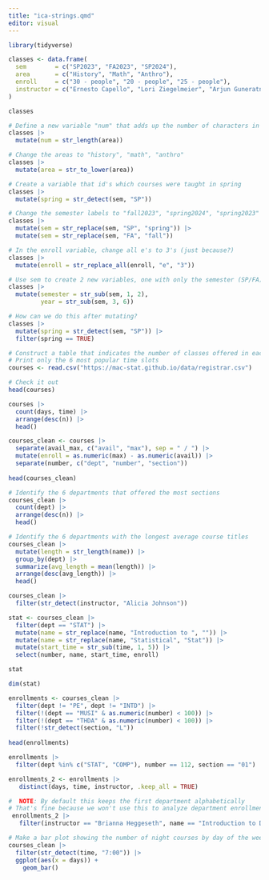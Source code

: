 ```yaml
---
title: "ica-strings.qmd"
editor: visual
---
```

```r
library(tidyverse)

classes <- data.frame(
  sem        = c("SP2023", "FA2023", "SP2024"),
  area       = c("History", "Math", "Anthro"),
  enroll     = c("30 - people", "20 - people", "25 - people"),
  instructor = c("Ernesto Capello", "Lori Ziegelmeier", "Arjun Guneratne")
)

classes
```
```r
# Define a new variable "num" that adds up the number of characters in the area label
classes |> 
  mutate(num = str_length(area))
```
```r
# Change the areas to "history", "math", "anthro"
classes |> 
  mutate(area = str_to_lower(area))
```
```r
# Create a variable that id's which courses were taught in spring 
classes |> 
  mutate(spring = str_detect(sem, "SP"))
```
```r
# Change the semester labels to "fall2023", "spring2024", "spring2023"
classes |> 
  mutate(sem = str_replace(sem, "SP", "spring")) |> 
  mutate(sem = str_replace(sem, "FA", "fall"))
```
```r
# In the enroll variable, change all e's to 3's (just because?)
classes |> 
  mutate(enroll = str_replace_all(enroll, "e", "3"))
```
```r
# Use sem to create 2 new variables, one with only the semester (SP/FA) and 1 with the year
classes |> 
  mutate(semester = str_sub(sem, 1, 2),
         year = str_sub(sem, 3, 6))
```
```r
# How can we do this after mutating?
classes |> 
  mutate(spring = str_detect(sem, "SP")) |> 
  filter(spring == TRUE)
```
```r
# Construct a table that indicates the number of classes offered in each day/time slot
# Print only the 6 most popular time slots
courses <- read.csv("https://mac-stat.github.io/data/registrar.csv")

# Check it out
head(courses)

courses |>
  count(days, time) |>
  arrange(desc(n)) |>
  head()
```

```r
courses_clean <- courses |> 
  separate(avail_max, c("avail", "max"), sep = " / ") |> 
  mutate(enroll = as.numeric(max) - as.numeric(avail)) |> 
  separate(number, c("dept", "number", "section"))
  
head(courses_clean)
```
```r

# Identify the 6 departments that offered the most sections
courses_clean |> 
  count(dept) |> 
  arrange(desc(n)) |> 
  head()

# Identify the 6 departments with the longest average course titles
courses_clean |> 
  mutate(length = str_length(name)) |> 
  group_by(dept) |> 
  summarize(avg_length = mean(length)) |> 
  arrange(desc(avg_length)) |> 
  head()
```
```r
courses_clean |>
  filter(str_detect(instructor, "Alicia Johnson")) 

```
```r
stat <- courses_clean |>
  filter(dept == "STAT") |> 
  mutate(name = str_replace(name, "Introduction to ", "")) |>
  mutate(name = str_replace(name, "Statistical", "Stat")) |> 
  mutate(start_time = str_sub(time, 1, 5)) |> 
  select(number, name, start_time, enroll)

stat
```
```r
dim(stat)
```
```r
enrollments <- courses_clean |> 
  filter(dept != "PE", dept != "INTD") |> 
  filter(!(dept == "MUSI" & as.numeric(number) < 100)) |> 
  filter(!(dept == "THDA" & as.numeric(number) < 100)) |> 
  filter(!str_detect(section, "L"))
  
head(enrollments)
```
```r
enrollments |>
  filter(dept %in% c("STAT", "COMP"), number == 112, section == "01")
```
```r
enrollments_2 <- enrollments |>
   distinct(days, time, instructor, .keep_all = TRUE)

#  NOTE: By default this keeps the first department alphabetically
# That's fine because we won't use this to analyze department enrollments!
 enrollments_2 |>
   filter(instructor == "Brianna Heggeseth", name == "Introduction to Data Science")
```
```r
# Make a bar plot showing the number of night courses by day of the week.
courses_clean |> 
  filter(str_detect(time, "7:00")) |> 
  ggplot(aes(x = days)) + 
    geom_bar()
```

